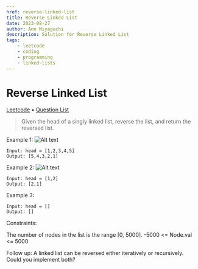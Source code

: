 ```yaml
---
href: reverse-linked-list
title: Reverse Linked List
date: 2023-08-27
author: Ann Miyaguchi
description: Solution for Reverse Linked List
tags: 
    - leetcode
    - coding
    - programming
    - linked-lists
---
```

# Reverse Linked List

[Leetcode](https://leetcode.com/problems/reverse-linked-list/) • [Question List](Coding-Questions)
> Given the head of a singly linked list, reverse the list, and return the reversed list.

 
Example 1:
![Alt text](/images/programming/reverse-linked-1.png)
```
Input: head = [1,2,3,4,5]
Output: [5,4,3,2,1]
```

Example 2:
![Alt text](/images/programming/reverse-linked-2.png)
```
Input: head = [1,2]
Output: [2,1]
```

Example 3:
```
Input: head = []
Output: []
```


Constraints:

The number of nodes in the list is the range [0, 5000].
-5000 <= Node.val <= 5000
 

Follow up: A linked list can be reversed either iteratively or recursively. Could you implement both?